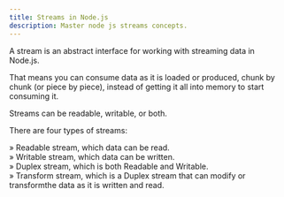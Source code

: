 ```yaml
---
title: Streams in Node.js
description: Master node js streams concepts.
---
```


A stream is an abstract interface for working with streaming data in  
 Node.js.

That means you can consume data as it is loaded or produced, chunk by  
 chunk (or piece by piece), instead of getting it all into memory to start  
 consuming it.

Streams can be readable, writable, or both.

There are four types of streams:

» Readable stream, which data can be read.  
 » Writable stream, which data can be written.  
 » Duplex stream, which is both Readable and Writable.  
 » Transform stream, which is a Duplex stream that can modify or  
 transformthe data as it is written and read.
